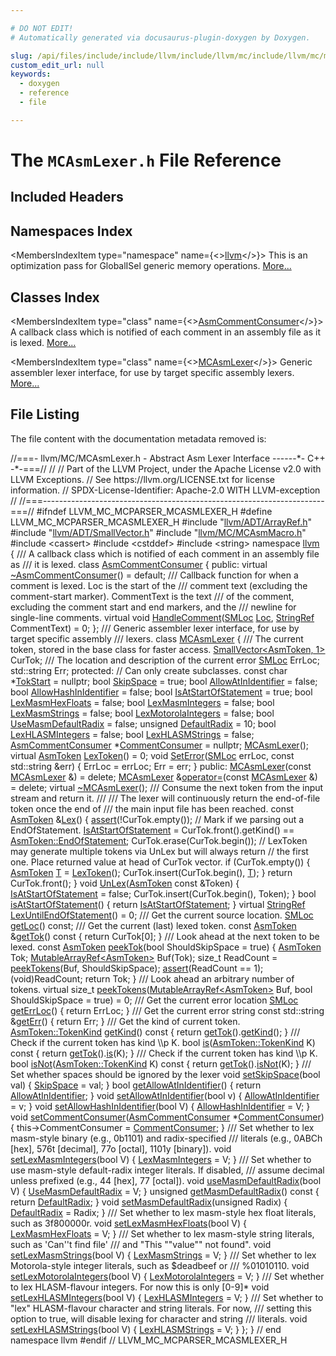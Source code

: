 ```yaml
---

# DO NOT EDIT!
# Automatically generated via docusaurus-plugin-doxygen by Doxygen.

slug: /api/files/include/include/llvm/include/llvm/mc/include/llvm/mc/mcparser/mcasmlexer-h
custom_edit_url: null
keywords:
  - doxygen
  - reference
  - file

---
```





# The `MCAsmLexer.h` File Reference

<DoxygenPage pluginConfig={pluginConfig}>



## Included Headers

<IncludesList>
<IncludesListItem
  filePath="llvm/ADT/ArrayRef.h"
  permalink="/docs/api/files/include/include/llvm/include/llvm/adt/arrayref-h"
  isLocal="true" />
<IncludesListItem
  filePath="llvm/ADT/SmallVector.h"
  permalink="/docs/api/files/include/include/llvm/include/llvm/adt/smallvector-h"
  isLocal="true" />
<IncludesListItem
  filePath="llvm/MC/MCAsmMacro.h"
  permalink="/docs/api/files/include/include/llvm/include/llvm/mc/mcasmmacro-h"
  isLocal="true" />
<IncludesListItem
  filePath="cassert"
  permalink=""
  isLocal="false" />
<IncludesListItem
  filePath="cstddef"
  permalink=""
  isLocal="false" />
<IncludesListItem
  filePath="string"
  permalink=""
  isLocal="false" />
</IncludesList>

## Namespaces Index

<MembersIndex>

<MembersIndexItem
  type="namespace"
  name={<><a href="/docs/api/namespaces/llvm">llvm</a></>}>
This is an optimization pass for GlobalISel generic memory operations. <a href="/docs/api/namespaces/llvm/#details">More...</a>
</MembersIndexItem>

</MembersIndex>

## Classes Index

<MembersIndex>

<MembersIndexItem
  type="class"
  name={<><a href="/docs/api/classes/llvm/asmcommentconsumer">AsmCommentConsumer</a></>}>
A callback class which is notified of each comment in an assembly file as it is lexed. <a href="/docs/api/classes/llvm/asmcommentconsumer/#details">More...</a>
</MembersIndexItem>

<MembersIndexItem
  type="class"
  name={<><a href="/docs/api/classes/llvm/mcasmlexer">MCAsmLexer</a></>}>
Generic assembler lexer interface, for use by target specific assembly lexers. <a href="/docs/api/classes/llvm/mcasmlexer/#details">More...</a>
</MembersIndexItem>

</MembersIndex>


## File Listing

The file content with the documentation metadata removed is:

<ProgramListing>

<Link id="l00001" /><CodeLine lineNumber="1"><span class="doxyHighlightComment">//===- llvm/MC/MCAsmLexer.h - Abstract Asm Lexer Interface ------&#42;- C++ -&#42;-===//</span></CodeLine>
<Link id="l00002" /><CodeLine lineNumber="2"><span class="doxyHighlightComment">//</span></CodeLine>
<Link id="l00003" /><CodeLine lineNumber="3"><span class="doxyHighlightComment">// Part of the LLVM Project, under the Apache License v2.0 with LLVM Exceptions.</span></CodeLine>
<Link id="l00004" /><CodeLine lineNumber="4"><span class="doxyHighlightComment">// See https://llvm.org/LICENSE.txt for license information.</span></CodeLine>
<Link id="l00005" /><CodeLine lineNumber="5"><span class="doxyHighlightComment">// SPDX-License-Identifier: Apache-2.0 WITH LLVM-exception</span></CodeLine>
<Link id="l00006" /><CodeLine lineNumber="6"><span class="doxyHighlightComment">//</span></CodeLine>
<Link id="l00007" /><CodeLine lineNumber="7"><span class="doxyHighlightComment">//===----------------------------------------------------------------------===//</span></CodeLine>
<Link id="l00008" /><CodeLine lineNumber="8"></CodeLine>
<Link id="l00009" /><CodeLine lineNumber="9"><span class="doxyHighlightPreprocessor">#ifndef LLVM&#95;MC&#95;MCPARSER&#95;MCASMLEXER&#95;H</span></CodeLine>
<Link id="l00010" /><CodeLine lineNumber="10"><span class="doxyHighlightPreprocessor">#define LLVM&#95;MC&#95;MCPARSER&#95;MCASMLEXER&#95;H</span></CodeLine>
<Link id="l00011" /><CodeLine lineNumber="11"></CodeLine>
<Link id="l00012" /><CodeLine lineNumber="12"><span class="doxyHighlightPreprocessor">#include &quot;<a href="/docs/api/files/include/include/llvm/include/llvm/adt/arrayref-h">llvm/ADT/ArrayRef.h</a>&quot;</span></CodeLine>
<Link id="l00013" /><CodeLine lineNumber="13"><span class="doxyHighlightPreprocessor">#include &quot;<a href="/docs/api/files/include/include/llvm/include/llvm/adt/smallvector-h">llvm/ADT/SmallVector.h</a>&quot;</span></CodeLine>
<Link id="l00014" /><CodeLine lineNumber="14"><span class="doxyHighlightPreprocessor">#include &quot;<a href="/docs/api/files/include/include/llvm/include/llvm/mc/mcasmmacro-h">llvm/MC/MCAsmMacro.h</a>&quot;</span></CodeLine>
<Link id="l00015" /><CodeLine lineNumber="15"><span class="doxyHighlightPreprocessor">#include &lt;cassert&gt;</span></CodeLine>
<Link id="l00016" /><CodeLine lineNumber="16"><span class="doxyHighlightPreprocessor">#include &lt;cstddef&gt;</span></CodeLine>
<Link id="l00017" /><CodeLine lineNumber="17"><span class="doxyHighlightPreprocessor">#include &lt;string&gt;</span></CodeLine>
<Link id="l00018" /><CodeLine lineNumber="18"></CodeLine>
<Link id="l00019" /><CodeLine lineNumber="19"><span class="doxyHighlightKeyword">namespace </span><span class="doxyHighlight"><a href="/docs/api/namespaces/llvm">llvm</a> &#123;</span></CodeLine>
<Link id="l00020" /><CodeLine lineNumber="20"></CodeLine>
<Link id="l00021" /><CodeLine lineNumber="21"><span class="doxyHighlightComment">/// A callback class which is notified of each comment in an assembly file as</span></CodeLine>
<Link id="l00022" /><CodeLine lineNumber="22"><span class="doxyHighlightComment">/// it is lexed.</span></CodeLine>
<Link id="l00023" /><CodeLine lineNumber="23" lineLink="/docs/api/classes/llvm/asmcommentconsumer"><span class="doxyHighlightKeyword">class </span><span class="doxyHighlight"><a href="/docs/api/classes/llvm/asmcommentconsumer">AsmCommentConsumer</a> &#123;</span></CodeLine>
<Link id="l00024" /><CodeLine lineNumber="24"><span class="doxyHighlightKeyword">public</span><span class="doxyHighlight">:</span></CodeLine>
<Link id="l00025" /><CodeLine lineNumber="25" lineLink="/docs/api/classes/llvm/asmcommentconsumer/#a603689477a477e19a4a8dec4f27fbb50"><span class="doxyHighlight">  </span><span class="doxyHighlightKeyword">virtual</span><span class="doxyHighlight"> <a href="/docs/api/classes/llvm/asmcommentconsumer/#a603689477a477e19a4a8dec4f27fbb50">~AsmCommentConsumer</a>() = </span><span class="doxyHighlightKeywordFlow">default</span><span class="doxyHighlight">;</span></CodeLine>
<Link id="l00026" /><CodeLine lineNumber="26"></CodeLine>
<Link id="l00027" /><CodeLine lineNumber="27"><span class="doxyHighlightComment">  /// Callback function for when a comment is lexed. Loc is the start of the</span></CodeLine>
<Link id="l00028" /><CodeLine lineNumber="28"><span class="doxyHighlightComment">  /// comment text (excluding the comment-start marker). CommentText is the text</span></CodeLine>
<Link id="l00029" /><CodeLine lineNumber="29"><span class="doxyHighlightComment">  /// of the comment, excluding the comment start and end markers, and the</span></CodeLine>
<Link id="l00030" /><CodeLine lineNumber="30"><span class="doxyHighlightComment">  /// newline for single-line comments.</span></CodeLine>
<Link id="l00031" /><CodeLine lineNumber="31" lineLink="/docs/api/classes/llvm/asmcommentconsumer/#a7422bb9eeae015ba941da41c4e190233"><span class="doxyHighlight">  </span><span class="doxyHighlightKeyword">virtual</span><span class="doxyHighlight"> </span><span class="doxyHighlightKeywordType">void</span><span class="doxyHighlight"> <a href="/docs/api/classes/llvm/asmcommentconsumer/#a7422bb9eeae015ba941da41c4e190233">HandleComment</a>(<a href="/docs/api/classes/llvm/smloc">SMLoc</a> <a href="/docs/api/namespaces/llvm/loc">Loc</a>, <a href="/docs/api/classes/llvm/stringref">StringRef</a> CommentText) = 0;</span></CodeLine>
<Link id="l00032" /><CodeLine lineNumber="32"><span class="doxyHighlight">&#125;;</span></CodeLine>
<Link id="l00033" /><CodeLine lineNumber="33"></CodeLine>
<Link id="l00034" /><CodeLine lineNumber="34"></CodeLine>
<Link id="l00035" /><CodeLine lineNumber="35"><span class="doxyHighlightComment">/// Generic assembler lexer interface, for use by target specific assembly</span></CodeLine>
<Link id="l00036" /><CodeLine lineNumber="36"><span class="doxyHighlightComment">/// lexers.</span></CodeLine>
<Link id="l00037" /><CodeLine lineNumber="37" lineLink="/docs/api/classes/llvm/mcasmlexer"><span class="doxyHighlightKeyword">class </span><span class="doxyHighlight"><a href="/docs/api/classes/llvm/mcasmlexer/#a8cc9a9558fc4a9b798c4e4e678a10d83">MCAsmLexer</a> &#123;</span></CodeLine>
<Link id="l00038" /><CodeLine lineNumber="38"><span class="doxyHighlightComment">  /// The current token, stored in the base class for faster access.</span></CodeLine>
<Link id="l00039" /><CodeLine lineNumber="39"><span class="doxyHighlight">  <a href="/docs/api/classes/llvm/smallvector">SmallVector&lt;AsmToken, 1&gt;</a> CurTok;</span></CodeLine>
<Link id="l00040" /><CodeLine lineNumber="40"></CodeLine>
<Link id="l00041" /><CodeLine lineNumber="41"><span class="doxyHighlightComment">  /// The location and description of the current error</span></CodeLine>
<Link id="l00042" /><CodeLine lineNumber="42"><span class="doxyHighlight">  <a href="/docs/api/classes/llvm/smloc">SMLoc</a> ErrLoc;</span></CodeLine>
<Link id="l00043" /><CodeLine lineNumber="43"><span class="doxyHighlight">  std::string Err;</span></CodeLine>
<Link id="l00044" /><CodeLine lineNumber="44"></CodeLine>
<Link id="l00045" /><CodeLine lineNumber="45"><span class="doxyHighlightKeyword">protected</span><span class="doxyHighlight">: </span><span class="doxyHighlightComment">// Can only create subclasses.</span></CodeLine>
<Link id="l00046" /><CodeLine lineNumber="46" lineLink="/docs/api/classes/llvm/mcasmlexer/#aac2076dcf6a840f61d7fe9a8c4700f19"><span class="doxyHighlight">  </span><span class="doxyHighlightKeyword">const</span><span class="doxyHighlight"> </span><span class="doxyHighlightKeywordType">char</span><span class="doxyHighlight"> &#42;<a href="/docs/api/classes/llvm/mcasmlexer/#aac2076dcf6a840f61d7fe9a8c4700f19">TokStart</a> = </span><span class="doxyHighlightKeyword">nullptr</span><span class="doxyHighlight">;</span></CodeLine>
<Link id="l00047" /><CodeLine lineNumber="47" lineLink="/docs/api/classes/llvm/mcasmlexer/#a23b5bae0c60695a979d7864a11661345"><span class="doxyHighlight">  </span><span class="doxyHighlightKeywordType">bool</span><span class="doxyHighlight"> <a href="/docs/api/classes/llvm/mcasmlexer/#a23b5bae0c60695a979d7864a11661345">SkipSpace</a> = </span><span class="doxyHighlightKeyword">true</span><span class="doxyHighlight">;</span></CodeLine>
<Link id="l00048" /><CodeLine lineNumber="48" lineLink="/docs/api/classes/llvm/mcasmlexer/#ab3c87fe4f2d3830147b43040ddc35034"><span class="doxyHighlight">  </span><span class="doxyHighlightKeywordType">bool</span><span class="doxyHighlight"> <a href="/docs/api/classes/llvm/mcasmlexer/#ab3c87fe4f2d3830147b43040ddc35034">AllowAtInIdentifier</a> = </span><span class="doxyHighlightKeyword">false</span><span class="doxyHighlight">;</span></CodeLine>
<Link id="l00049" /><CodeLine lineNumber="49" lineLink="/docs/api/classes/llvm/mcasmlexer/#af8890c39af28ea51e8ba8a72e77b0272"><span class="doxyHighlight">  </span><span class="doxyHighlightKeywordType">bool</span><span class="doxyHighlight"> <a href="/docs/api/classes/llvm/mcasmlexer/#af8890c39af28ea51e8ba8a72e77b0272">AllowHashInIdentifier</a> = </span><span class="doxyHighlightKeyword">false</span><span class="doxyHighlight">;</span></CodeLine>
<Link id="l00050" /><CodeLine lineNumber="50" lineLink="/docs/api/classes/llvm/mcasmlexer/#ab57f4b9df89bb6084d92f7592a528fb8"><span class="doxyHighlight">  </span><span class="doxyHighlightKeywordType">bool</span><span class="doxyHighlight"> <a href="/docs/api/classes/llvm/mcasmlexer/#ab57f4b9df89bb6084d92f7592a528fb8">IsAtStartOfStatement</a> = </span><span class="doxyHighlightKeyword">true</span><span class="doxyHighlight">;</span></CodeLine>
<Link id="l00051" /><CodeLine lineNumber="51" lineLink="/docs/api/classes/llvm/mcasmlexer/#a1339f871fd5bd37a18caa2d991634a96"><span class="doxyHighlight">  </span><span class="doxyHighlightKeywordType">bool</span><span class="doxyHighlight"> <a href="/docs/api/classes/llvm/mcasmlexer/#a1339f871fd5bd37a18caa2d991634a96">LexMasmHexFloats</a> = </span><span class="doxyHighlightKeyword">false</span><span class="doxyHighlight">;</span></CodeLine>
<Link id="l00052" /><CodeLine lineNumber="52" lineLink="/docs/api/classes/llvm/mcasmlexer/#a908f62ddd808a995251e8546c5191138"><span class="doxyHighlight">  </span><span class="doxyHighlightKeywordType">bool</span><span class="doxyHighlight"> <a href="/docs/api/classes/llvm/mcasmlexer/#a908f62ddd808a995251e8546c5191138">LexMasmIntegers</a> = </span><span class="doxyHighlightKeyword">false</span><span class="doxyHighlight">;</span></CodeLine>
<Link id="l00053" /><CodeLine lineNumber="53" lineLink="/docs/api/classes/llvm/mcasmlexer/#a268865558b1d5ef30e4dfc81c0422591"><span class="doxyHighlight">  </span><span class="doxyHighlightKeywordType">bool</span><span class="doxyHighlight"> <a href="/docs/api/classes/llvm/mcasmlexer/#a268865558b1d5ef30e4dfc81c0422591">LexMasmStrings</a> = </span><span class="doxyHighlightKeyword">false</span><span class="doxyHighlight">;</span></CodeLine>
<Link id="l00054" /><CodeLine lineNumber="54" lineLink="/docs/api/classes/llvm/mcasmlexer/#a95131b9168fb87f1b59758f10e6b0fa9"><span class="doxyHighlight">  </span><span class="doxyHighlightKeywordType">bool</span><span class="doxyHighlight"> <a href="/docs/api/classes/llvm/mcasmlexer/#a95131b9168fb87f1b59758f10e6b0fa9">LexMotorolaIntegers</a> = </span><span class="doxyHighlightKeyword">false</span><span class="doxyHighlight">;</span></CodeLine>
<Link id="l00055" /><CodeLine lineNumber="55" lineLink="/docs/api/classes/llvm/mcasmlexer/#a46a51d75962ede3cb04224d5311e1121"><span class="doxyHighlight">  </span><span class="doxyHighlightKeywordType">bool</span><span class="doxyHighlight"> <a href="/docs/api/classes/llvm/mcasmlexer/#a46a51d75962ede3cb04224d5311e1121">UseMasmDefaultRadix</a> = </span><span class="doxyHighlightKeyword">false</span><span class="doxyHighlight">;</span></CodeLine>
<Link id="l00056" /><CodeLine lineNumber="56" lineLink="/docs/api/classes/llvm/mcasmlexer/#aadebf978610820fe61fa522a89a97f94"><span class="doxyHighlight">  </span><span class="doxyHighlightKeywordType">unsigned</span><span class="doxyHighlight"> <a href="/docs/api/classes/llvm/mcasmlexer/#aadebf978610820fe61fa522a89a97f94">DefaultRadix</a> = 10;</span></CodeLine>
<Link id="l00057" /><CodeLine lineNumber="57" lineLink="/docs/api/classes/llvm/mcasmlexer/#a5446c8f5dd4711f40a348db7d6ecf45b"><span class="doxyHighlight">  </span><span class="doxyHighlightKeywordType">bool</span><span class="doxyHighlight"> <a href="/docs/api/classes/llvm/mcasmlexer/#a5446c8f5dd4711f40a348db7d6ecf45b">LexHLASMIntegers</a> = </span><span class="doxyHighlightKeyword">false</span><span class="doxyHighlight">;</span></CodeLine>
<Link id="l00058" /><CodeLine lineNumber="58" lineLink="/docs/api/classes/llvm/mcasmlexer/#a3d9d6c13036cf05809fe08882c83237b"><span class="doxyHighlight">  </span><span class="doxyHighlightKeywordType">bool</span><span class="doxyHighlight"> <a href="/docs/api/classes/llvm/mcasmlexer/#a3d9d6c13036cf05809fe08882c83237b">LexHLASMStrings</a> = </span><span class="doxyHighlightKeyword">false</span><span class="doxyHighlight">;</span></CodeLine>
<Link id="l00059" /><CodeLine lineNumber="59" lineLink="/docs/api/classes/llvm/mcasmlexer/#a5da98be5bea9b2adad63cddee19f18e5"><span class="doxyHighlight">  <a href="/docs/api/classes/llvm/asmcommentconsumer">AsmCommentConsumer</a> &#42;<a href="/docs/api/classes/llvm/mcasmlexer/#a5da98be5bea9b2adad63cddee19f18e5">CommentConsumer</a> = </span><span class="doxyHighlightKeyword">nullptr</span><span class="doxyHighlight">;</span></CodeLine>
<Link id="l00060" /><CodeLine lineNumber="60"></CodeLine>
<Link id="l00061" /><CodeLine lineNumber="61"><span class="doxyHighlight">  <a href="/docs/api/classes/llvm/mcasmlexer/#a8cc9a9558fc4a9b798c4e4e678a10d83">MCAsmLexer</a>();</span></CodeLine>
<Link id="l00062" /><CodeLine lineNumber="62"></CodeLine>
<Link id="l00063" /><CodeLine lineNumber="63" lineLink="/docs/api/classes/llvm/mcasmlexer/#afef88e4d1bfe7da9440f0f77f63e72d1"><span class="doxyHighlight">  </span><span class="doxyHighlightKeyword">virtual</span><span class="doxyHighlight"> <a href="/docs/api/classes/llvm/asmtoken">AsmToken</a> <a href="/docs/api/classes/llvm/mcasmlexer/#afef88e4d1bfe7da9440f0f77f63e72d1">LexToken</a>() = 0;</span></CodeLine>
<Link id="l00064" /><CodeLine lineNumber="64"></CodeLine>
<Link id="l00065" /><CodeLine lineNumber="65" lineLink="/docs/api/classes/llvm/mcasmlexer/#af190e00774c0c3297efbc82fb505e30a"><span class="doxyHighlight">  </span><span class="doxyHighlightKeywordType">void</span><span class="doxyHighlight"> <a href="/docs/api/classes/llvm/mcasmlexer/#af190e00774c0c3297efbc82fb505e30a">SetError</a>(<a href="/docs/api/classes/llvm/smloc">SMLoc</a> errLoc, </span><span class="doxyHighlightKeyword">const</span><span class="doxyHighlight"> std::string &amp;err) &#123;</span></CodeLine>
<Link id="l00066" /><CodeLine lineNumber="66"><span class="doxyHighlight">    ErrLoc = errLoc;</span></CodeLine>
<Link id="l00067" /><CodeLine lineNumber="67"><span class="doxyHighlight">    Err = err;</span></CodeLine>
<Link id="l00068" /><CodeLine lineNumber="68"><span class="doxyHighlight">  &#125;</span></CodeLine>
<Link id="l00069" /><CodeLine lineNumber="69"></CodeLine>
<Link id="l00070" /><CodeLine lineNumber="70"><span class="doxyHighlightKeyword">public</span><span class="doxyHighlight">:</span></CodeLine>
<Link id="l00071" /><CodeLine lineNumber="71" lineLink="/docs/api/classes/llvm/mcasmlexer/#a542dece65344b7d013c729b27659d1bd"><span class="doxyHighlight">  <a href="/docs/api/classes/llvm/mcasmlexer/#a542dece65344b7d013c729b27659d1bd">MCAsmLexer</a>(</span><span class="doxyHighlightKeyword">const</span><span class="doxyHighlight"> <a href="/docs/api/classes/llvm/mcasmlexer/#a8cc9a9558fc4a9b798c4e4e678a10d83">MCAsmLexer</a> &amp;) = </span><span class="doxyHighlightKeyword">delete</span><span class="doxyHighlight">;</span></CodeLine>
<Link id="l00072" /><CodeLine lineNumber="72" lineLink="/docs/api/classes/llvm/mcasmlexer/#a0712fe2c5dd593e5144adb71d9a590ce"><span class="doxyHighlight">  <a href="/docs/api/classes/llvm/mcasmlexer/#a8cc9a9558fc4a9b798c4e4e678a10d83">MCAsmLexer</a> &amp;<a href="/docs/api/classes/llvm/mcasmlexer/#a0712fe2c5dd593e5144adb71d9a590ce">operator=</a>(</span><span class="doxyHighlightKeyword">const</span><span class="doxyHighlight"> <a href="/docs/api/classes/llvm/mcasmlexer/#a8cc9a9558fc4a9b798c4e4e678a10d83">MCAsmLexer</a> &amp;) = </span><span class="doxyHighlightKeyword">delete</span><span class="doxyHighlight">;</span></CodeLine>
<Link id="l00073" /><CodeLine lineNumber="73" lineLink="/docs/api/classes/llvm/mcasmlexer/#abbdbaf82bb70736c2652c0e2d12e463c"><span class="doxyHighlight">  </span><span class="doxyHighlightKeyword">virtual</span><span class="doxyHighlight"> <a href="/docs/api/classes/llvm/mcasmlexer/#abbdbaf82bb70736c2652c0e2d12e463c">~MCAsmLexer</a>();</span></CodeLine>
<Link id="l00074" /><CodeLine lineNumber="74"></CodeLine>
<Link id="l00075" /><CodeLine lineNumber="75"><span class="doxyHighlightComment">  /// Consume the next token from the input stream and return it.</span></CodeLine>
<Link id="l00076" /><CodeLine lineNumber="76"><span class="doxyHighlightComment">  ///</span></CodeLine>
<Link id="l00077" /><CodeLine lineNumber="77"><span class="doxyHighlightComment">  /// The lexer will continuously return the end-of-file token once the end of</span></CodeLine>
<Link id="l00078" /><CodeLine lineNumber="78"><span class="doxyHighlightComment">  /// the main input file has been reached.</span></CodeLine>
<Link id="l00079" /><CodeLine lineNumber="79" lineLink="/docs/api/classes/llvm/mcasmlexer/#ac53eb41641168379037fde8952d5f01e"><span class="doxyHighlight">  </span><span class="doxyHighlightKeyword">const</span><span class="doxyHighlight"> <a href="/docs/api/classes/llvm/asmtoken">AsmToken</a> &amp;<a href="/docs/api/classes/llvm/mcasmlexer/#ac53eb41641168379037fde8952d5f01e">Lex</a>() &#123;</span></CodeLine>
<Link id="l00080" /><CodeLine lineNumber="80"><span class="doxyHighlight">    <a href="/docs/api/files/lib/lib/target/lib/target/amdgpu/silowercontrolflow-cpp/#a4868c5d81c5ccc98c47aeab6244346a0">assert</a>(!CurTok.empty());</span></CodeLine>
<Link id="l00081" /><CodeLine lineNumber="81"><span class="doxyHighlight">    </span><span class="doxyHighlightComment">// Mark if we parsing out a EndOfStatement.</span></CodeLine>
<Link id="l00082" /><CodeLine lineNumber="82"><span class="doxyHighlight">    <a href="/docs/api/classes/llvm/mcasmlexer/#ab57f4b9df89bb6084d92f7592a528fb8">IsAtStartOfStatement</a> = CurTok.front().getKind() == <a href="/docs/api/classes/llvm/asmtoken/#ab4316e41520ea53f789582c25bbec039ae10c5f59f330bfd15608e1dda213a98f">AsmToken::EndOfStatement</a>;</span></CodeLine>
<Link id="l00083" /><CodeLine lineNumber="83"><span class="doxyHighlight">    CurTok.erase(CurTok.begin());</span></CodeLine>
<Link id="l00084" /><CodeLine lineNumber="84"><span class="doxyHighlight">    </span><span class="doxyHighlightComment">// LexToken may generate multiple tokens via UnLex but will always return</span></CodeLine>
<Link id="l00085" /><CodeLine lineNumber="85"><span class="doxyHighlight">    </span><span class="doxyHighlightComment">// the first one. Place returned value at head of CurTok vector.</span></CodeLine>
<Link id="l00086" /><CodeLine lineNumber="86"><span class="doxyHighlight">    </span><span class="doxyHighlightKeywordFlow">if</span><span class="doxyHighlight"> (CurTok.empty()) &#123;</span></CodeLine>
<Link id="l00087" /><CodeLine lineNumber="87"><span class="doxyHighlight">      <a href="/docs/api/classes/llvm/asmtoken">AsmToken</a> <a href="/docs/api/files/lib/lib/target/lib/target/mips/mips16isellowering-cpp/#a0acb682b8260ab1c60b918599864e2e5">T</a> = <a href="/docs/api/classes/llvm/mcasmlexer/#afef88e4d1bfe7da9440f0f77f63e72d1">LexToken</a>();</span></CodeLine>
<Link id="l00088" /><CodeLine lineNumber="88"><span class="doxyHighlight">      CurTok.insert(CurTok.begin(), <a href="/docs/api/files/lib/lib/target/lib/target/mips/mips16isellowering-cpp/#a0acb682b8260ab1c60b918599864e2e5">T</a>);</span></CodeLine>
<Link id="l00089" /><CodeLine lineNumber="89"><span class="doxyHighlight">    &#125;</span></CodeLine>
<Link id="l00090" /><CodeLine lineNumber="90"><span class="doxyHighlight">    </span><span class="doxyHighlightKeywordFlow">return</span><span class="doxyHighlight"> CurTok.front();</span></CodeLine>
<Link id="l00091" /><CodeLine lineNumber="91"><span class="doxyHighlight">  &#125;</span></CodeLine>
<Link id="l00092" /><CodeLine lineNumber="92"></CodeLine>
<Link id="l00093" /><CodeLine lineNumber="93" lineLink="/docs/api/classes/llvm/mcasmlexer/#a034a2fd8181cc28944d0a36f2ddbf6a3"><span class="doxyHighlight">  </span><span class="doxyHighlightKeywordType">void</span><span class="doxyHighlight"> <a href="/docs/api/classes/llvm/mcasmlexer/#a034a2fd8181cc28944d0a36f2ddbf6a3">UnLex</a>(<a href="/docs/api/classes/llvm/asmtoken">AsmToken</a> </span><span class="doxyHighlightKeyword">const</span><span class="doxyHighlight"> &amp;Token) &#123;</span></CodeLine>
<Link id="l00094" /><CodeLine lineNumber="94"><span class="doxyHighlight">    <a href="/docs/api/classes/llvm/mcasmlexer/#ab57f4b9df89bb6084d92f7592a528fb8">IsAtStartOfStatement</a> = </span><span class="doxyHighlightKeyword">false</span><span class="doxyHighlight">;</span></CodeLine>
<Link id="l00095" /><CodeLine lineNumber="95"><span class="doxyHighlight">    CurTok.insert(CurTok.begin(), Token);</span></CodeLine>
<Link id="l00096" /><CodeLine lineNumber="96"><span class="doxyHighlight">  &#125;</span></CodeLine>
<Link id="l00097" /><CodeLine lineNumber="97"></CodeLine>
<Link id="l00098" /><CodeLine lineNumber="98" lineLink="/docs/api/classes/llvm/mcasmlexer/#a471848eeb7b4f3a0facc3e84528159d0"><span class="doxyHighlight">  </span><span class="doxyHighlightKeywordType">bool</span><span class="doxyHighlight"> <a href="/docs/api/classes/llvm/mcasmlexer/#a471848eeb7b4f3a0facc3e84528159d0">isAtStartOfStatement</a>() &#123; </span><span class="doxyHighlightKeywordFlow">return</span><span class="doxyHighlight"> <a href="/docs/api/classes/llvm/mcasmlexer/#ab57f4b9df89bb6084d92f7592a528fb8">IsAtStartOfStatement</a>; &#125;</span></CodeLine>
<Link id="l00099" /><CodeLine lineNumber="99"></CodeLine>
<Link id="l00100" /><CodeLine lineNumber="100" lineLink="/docs/api/classes/llvm/mcasmlexer/#a964fb4d0bf3e6dcdc3c9f323ef744d6b"><span class="doxyHighlight">  </span><span class="doxyHighlightKeyword">virtual</span><span class="doxyHighlight"> <a href="/docs/api/classes/llvm/stringref">StringRef</a> <a href="/docs/api/classes/llvm/mcasmlexer/#a964fb4d0bf3e6dcdc3c9f323ef744d6b">LexUntilEndOfStatement</a>() = 0;</span></CodeLine>
<Link id="l00101" /><CodeLine lineNumber="101"></CodeLine>
<Link id="l00102" /><CodeLine lineNumber="102"><span class="doxyHighlightComment">  /// Get the current source location.</span></CodeLine>
<Link id="l00103" /><CodeLine lineNumber="103"><span class="doxyHighlight">  <a href="/docs/api/classes/llvm/smloc">SMLoc</a> <a href="/docs/api/classes/llvm/mcasmlexer/#a54bfbf3752a7a79c026b8ffe73308cb6">getLoc</a>() </span><span class="doxyHighlightKeyword">const</span><span class="doxyHighlight">;</span></CodeLine>
<Link id="l00104" /><CodeLine lineNumber="104"></CodeLine>
<Link id="l00105" /><CodeLine lineNumber="105"><span class="doxyHighlightComment">  /// Get the current (last) lexed token.</span></CodeLine>
<Link id="l00106" /><CodeLine lineNumber="106" lineLink="/docs/api/classes/llvm/mcasmlexer/#aacd3bad41979d112344478f44007a551"><span class="doxyHighlight">  </span><span class="doxyHighlightKeyword">const</span><span class="doxyHighlight"> <a href="/docs/api/classes/llvm/asmtoken">AsmToken</a> &amp;<a href="/docs/api/classes/llvm/mcasmlexer/#aacd3bad41979d112344478f44007a551">getTok</a>()</span><span class="doxyHighlightKeyword"> const </span><span class="doxyHighlight">&#123;</span></CodeLine>
<Link id="l00107" /><CodeLine lineNumber="107"><span class="doxyHighlight">    </span><span class="doxyHighlightKeywordFlow">return</span><span class="doxyHighlight"> CurTok&#91;0&#93;;</span></CodeLine>
<Link id="l00108" /><CodeLine lineNumber="108"><span class="doxyHighlight">  &#125;</span></CodeLine>
<Link id="l00109" /><CodeLine lineNumber="109"></CodeLine>
<Link id="l00110" /><CodeLine lineNumber="110"><span class="doxyHighlightComment">  /// Look ahead at the next token to be lexed.</span></CodeLine>
<Link id="l00111" /><CodeLine lineNumber="111" lineLink="/docs/api/classes/llvm/mcasmlexer/#a15c6963070232572295ec73454d1ad84"><span class="doxyHighlight">  </span><span class="doxyHighlightKeyword">const</span><span class="doxyHighlight"> <a href="/docs/api/classes/llvm/asmtoken">AsmToken</a> <a href="/docs/api/classes/llvm/mcasmlexer/#a15c6963070232572295ec73454d1ad84">peekTok</a>(</span><span class="doxyHighlightKeywordType">bool</span><span class="doxyHighlight"> ShouldSkipSpace = </span><span class="doxyHighlightKeyword">true</span><span class="doxyHighlight">) &#123;</span></CodeLine>
<Link id="l00112" /><CodeLine lineNumber="112"><span class="doxyHighlight">    <a href="/docs/api/classes/llvm/asmtoken">AsmToken</a> Tok;</span></CodeLine>
<Link id="l00113" /><CodeLine lineNumber="113"></CodeLine>
<Link id="l00114" /><CodeLine lineNumber="114"><span class="doxyHighlight">    <a href="/docs/api/classes/llvm/mutablearrayref">MutableArrayRef&lt;AsmToken&gt;</a> Buf(Tok);</span></CodeLine>
<Link id="l00115" /><CodeLine lineNumber="115"><span class="doxyHighlight">    </span><span class="doxyHighlightKeywordType">size&#95;t</span><span class="doxyHighlight"> ReadCount = <a href="/docs/api/classes/llvm/mcasmlexer/#af0abcd1868c28ebd840f3afcc89d4284">peekTokens</a>(Buf, ShouldSkipSpace);</span></CodeLine>
<Link id="l00116" /><CodeLine lineNumber="116"></CodeLine>
<Link id="l00117" /><CodeLine lineNumber="117"><span class="doxyHighlight">    <a href="/docs/api/files/lib/lib/target/lib/target/amdgpu/silowercontrolflow-cpp/#a4868c5d81c5ccc98c47aeab6244346a0">assert</a>(ReadCount == 1);</span></CodeLine>
<Link id="l00118" /><CodeLine lineNumber="118"><span class="doxyHighlight">    (void)ReadCount;</span></CodeLine>
<Link id="l00119" /><CodeLine lineNumber="119"></CodeLine>
<Link id="l00120" /><CodeLine lineNumber="120"><span class="doxyHighlight">    </span><span class="doxyHighlightKeywordFlow">return</span><span class="doxyHighlight"> Tok;</span></CodeLine>
<Link id="l00121" /><CodeLine lineNumber="121"><span class="doxyHighlight">  &#125;</span></CodeLine>
<Link id="l00122" /><CodeLine lineNumber="122"></CodeLine>
<Link id="l00123" /><CodeLine lineNumber="123"><span class="doxyHighlightComment">  /// Look ahead an arbitrary number of tokens.</span></CodeLine>
<Link id="l00124" /><CodeLine lineNumber="124" lineLink="/docs/api/classes/llvm/mcasmlexer/#af0abcd1868c28ebd840f3afcc89d4284"><span class="doxyHighlight">  </span><span class="doxyHighlightKeyword">virtual</span><span class="doxyHighlight"> </span><span class="doxyHighlightKeywordType">size&#95;t</span><span class="doxyHighlight"> <a href="/docs/api/classes/llvm/mcasmlexer/#af0abcd1868c28ebd840f3afcc89d4284">peekTokens</a>(<a href="/docs/api/classes/llvm/mutablearrayref">MutableArrayRef&lt;AsmToken&gt;</a> Buf,</span></CodeLine>
<Link id="l00125" /><CodeLine lineNumber="125"><span class="doxyHighlight">                            </span><span class="doxyHighlightKeywordType">bool</span><span class="doxyHighlight"> ShouldSkipSpace = </span><span class="doxyHighlightKeyword">true</span><span class="doxyHighlight">) = 0;</span></CodeLine>
<Link id="l00126" /><CodeLine lineNumber="126"></CodeLine>
<Link id="l00127" /><CodeLine lineNumber="127"><span class="doxyHighlightComment">  /// Get the current error location</span></CodeLine>
<Link id="l00128" /><CodeLine lineNumber="128" lineLink="/docs/api/classes/llvm/mcasmlexer/#aa59a6bb403f7b5d494829196e988c848"><span class="doxyHighlight">  <a href="/docs/api/classes/llvm/smloc">SMLoc</a> <a href="/docs/api/classes/llvm/mcasmlexer/#aa59a6bb403f7b5d494829196e988c848">getErrLoc</a>() &#123;</span></CodeLine>
<Link id="l00129" /><CodeLine lineNumber="129"><span class="doxyHighlight">    </span><span class="doxyHighlightKeywordFlow">return</span><span class="doxyHighlight"> ErrLoc;</span></CodeLine>
<Link id="l00130" /><CodeLine lineNumber="130"><span class="doxyHighlight">  &#125;</span></CodeLine>
<Link id="l00131" /><CodeLine lineNumber="131"></CodeLine>
<Link id="l00132" /><CodeLine lineNumber="132"><span class="doxyHighlightComment">  /// Get the current error string</span></CodeLine>
<Link id="l00133" /><CodeLine lineNumber="133" lineLink="/docs/api/classes/llvm/mcasmlexer/#af9ab8c42fdd5aace6049066a5c3478ac"><span class="doxyHighlight">  </span><span class="doxyHighlightKeyword">const</span><span class="doxyHighlight"> std::string &amp;<a href="/docs/api/classes/llvm/mcasmlexer/#af9ab8c42fdd5aace6049066a5c3478ac">getErr</a>() &#123;</span></CodeLine>
<Link id="l00134" /><CodeLine lineNumber="134"><span class="doxyHighlight">    </span><span class="doxyHighlightKeywordFlow">return</span><span class="doxyHighlight"> Err;</span></CodeLine>
<Link id="l00135" /><CodeLine lineNumber="135"><span class="doxyHighlight">  &#125;</span></CodeLine>
<Link id="l00136" /><CodeLine lineNumber="136"></CodeLine>
<Link id="l00137" /><CodeLine lineNumber="137"><span class="doxyHighlightComment">  /// Get the kind of current token.</span></CodeLine>
<Link id="l00138" /><CodeLine lineNumber="138" lineLink="/docs/api/classes/llvm/mcasmlexer/#aada8db353e1a724d98d761da7e2cb94a"><span class="doxyHighlight">  <a href="/docs/api/classes/llvm/asmtoken/#ab4316e41520ea53f789582c25bbec039">AsmToken::TokenKind</a> <a href="/docs/api/classes/llvm/mcasmlexer/#aada8db353e1a724d98d761da7e2cb94a">getKind</a>()</span><span class="doxyHighlightKeyword"> const </span><span class="doxyHighlight">&#123; </span><span class="doxyHighlightKeywordFlow">return</span><span class="doxyHighlight"> <a href="/docs/api/classes/llvm/mcasmlexer/#aacd3bad41979d112344478f44007a551">getTok</a>().<a href="/docs/api/classes/llvm/asmtoken/#a792392c4dfe6e57615554204b0c51a2e">getKind</a>(); &#125;</span></CodeLine>
<Link id="l00139" /><CodeLine lineNumber="139"></CodeLine>
<Link id="l00140" /><CodeLine lineNumber="140"><span class="doxyHighlightComment">  /// Check if the current token has kind \\p K.</span></CodeLine>
<Link id="l00141" /><CodeLine lineNumber="141" lineLink="/docs/api/classes/llvm/mcasmlexer/#ad9a2ad2c78d9254fe58140aef128b6ab"><span class="doxyHighlight">  </span><span class="doxyHighlightKeywordType">bool</span><span class="doxyHighlight"> <a href="/docs/api/classes/llvm/mcasmlexer/#ad9a2ad2c78d9254fe58140aef128b6ab">is</a>(<a href="/docs/api/classes/llvm/asmtoken/#ab4316e41520ea53f789582c25bbec039">AsmToken::TokenKind</a> K)</span><span class="doxyHighlightKeyword"> const </span><span class="doxyHighlight">&#123; </span><span class="doxyHighlightKeywordFlow">return</span><span class="doxyHighlight"> <a href="/docs/api/classes/llvm/mcasmlexer/#aacd3bad41979d112344478f44007a551">getTok</a>().<a href="/docs/api/classes/llvm/asmtoken/#a710e72de4b87af42e7605679d1fb2c24">is</a>(K); &#125;</span></CodeLine>
<Link id="l00142" /><CodeLine lineNumber="142"></CodeLine>
<Link id="l00143" /><CodeLine lineNumber="143"><span class="doxyHighlightComment">  /// Check if the current token has kind \\p K.</span></CodeLine>
<Link id="l00144" /><CodeLine lineNumber="144" lineLink="/docs/api/classes/llvm/mcasmlexer/#a274996965acf3447ca933ddeba9145ce"><span class="doxyHighlight">  </span><span class="doxyHighlightKeywordType">bool</span><span class="doxyHighlight"> <a href="/docs/api/classes/llvm/mcasmlexer/#a274996965acf3447ca933ddeba9145ce">isNot</a>(<a href="/docs/api/classes/llvm/asmtoken/#ab4316e41520ea53f789582c25bbec039">AsmToken::TokenKind</a> K)</span><span class="doxyHighlightKeyword"> const </span><span class="doxyHighlight">&#123; </span><span class="doxyHighlightKeywordFlow">return</span><span class="doxyHighlight"> <a href="/docs/api/classes/llvm/mcasmlexer/#aacd3bad41979d112344478f44007a551">getTok</a>().<a href="/docs/api/classes/llvm/asmtoken/#a2f492d3c8c226803c571528284a95d36">isNot</a>(K); &#125;</span></CodeLine>
<Link id="l00145" /><CodeLine lineNumber="145"></CodeLine>
<Link id="l00146" /><CodeLine lineNumber="146"><span class="doxyHighlightComment">  /// Set whether spaces should be ignored by the lexer</span></CodeLine>
<Link id="l00147" /><CodeLine lineNumber="147" lineLink="/docs/api/classes/llvm/mcasmlexer/#ab16ae12503b4bf57e5d891fa3eec9f19"><span class="doxyHighlight">  </span><span class="doxyHighlightKeywordType">void</span><span class="doxyHighlight"> <a href="/docs/api/classes/llvm/mcasmlexer/#ab16ae12503b4bf57e5d891fa3eec9f19">setSkipSpace</a>(</span><span class="doxyHighlightKeywordType">bool</span><span class="doxyHighlight"> val) &#123; <a href="/docs/api/classes/llvm/mcasmlexer/#a23b5bae0c60695a979d7864a11661345">SkipSpace</a> = val; &#125;</span></CodeLine>
<Link id="l00148" /><CodeLine lineNumber="148"></CodeLine>
<Link id="l00149" /><CodeLine lineNumber="149" lineLink="/docs/api/classes/llvm/mcasmlexer/#a446d5927b92bd51164eb591aafd76536"><span class="doxyHighlight">  </span><span class="doxyHighlightKeywordType">bool</span><span class="doxyHighlight"> <a href="/docs/api/classes/llvm/mcasmlexer/#a446d5927b92bd51164eb591aafd76536">getAllowAtInIdentifier</a>() &#123; </span><span class="doxyHighlightKeywordFlow">return</span><span class="doxyHighlight"> <a href="/docs/api/classes/llvm/mcasmlexer/#ab3c87fe4f2d3830147b43040ddc35034">AllowAtInIdentifier</a>; &#125;</span></CodeLine>
<Link id="l00150" /><CodeLine lineNumber="150" lineLink="/docs/api/classes/llvm/mcasmlexer/#aab0aa2c8c8e4b819307e9babb78cfba1"><span class="doxyHighlight">  </span><span class="doxyHighlightKeywordType">void</span><span class="doxyHighlight"> <a href="/docs/api/classes/llvm/mcasmlexer/#aab0aa2c8c8e4b819307e9babb78cfba1">setAllowAtInIdentifier</a>(</span><span class="doxyHighlightKeywordType">bool</span><span class="doxyHighlight"> v) &#123; <a href="/docs/api/classes/llvm/mcasmlexer/#ab3c87fe4f2d3830147b43040ddc35034">AllowAtInIdentifier</a> = v; &#125;</span></CodeLine>
<Link id="l00151" /><CodeLine lineNumber="151"></CodeLine>
<Link id="l00152" /><CodeLine lineNumber="152" lineLink="/docs/api/classes/llvm/mcasmlexer/#a0bb79a93881c745bc31a798b4f5b8928"><span class="doxyHighlight">  </span><span class="doxyHighlightKeywordType">void</span><span class="doxyHighlight"> <a href="/docs/api/classes/llvm/mcasmlexer/#a0bb79a93881c745bc31a798b4f5b8928">setAllowHashInIdentifier</a>(</span><span class="doxyHighlightKeywordType">bool</span><span class="doxyHighlight"> V) &#123; <a href="/docs/api/classes/llvm/mcasmlexer/#af8890c39af28ea51e8ba8a72e77b0272">AllowHashInIdentifier</a> = V; &#125;</span></CodeLine>
<Link id="l00153" /><CodeLine lineNumber="153"></CodeLine>
<Link id="l00154" /><CodeLine lineNumber="154" lineLink="/docs/api/classes/llvm/mcasmlexer/#a27b54a645ed6af37f5520203174808d4"><span class="doxyHighlight">  </span><span class="doxyHighlightKeywordType">void</span><span class="doxyHighlight"> <a href="/docs/api/classes/llvm/mcasmlexer/#a27b54a645ed6af37f5520203174808d4">setCommentConsumer</a>(<a href="/docs/api/classes/llvm/asmcommentconsumer">AsmCommentConsumer</a> &#42;<a href="/docs/api/classes/llvm/mcasmlexer/#a5da98be5bea9b2adad63cddee19f18e5">CommentConsumer</a>) &#123;</span></CodeLine>
<Link id="l00155" /><CodeLine lineNumber="155"><span class="doxyHighlight">    this-&gt;CommentConsumer = <a href="/docs/api/classes/llvm/mcasmlexer/#a5da98be5bea9b2adad63cddee19f18e5">CommentConsumer</a>;</span></CodeLine>
<Link id="l00156" /><CodeLine lineNumber="156"><span class="doxyHighlight">  &#125;</span></CodeLine>
<Link id="l00157" /><CodeLine lineNumber="157"></CodeLine>
<Link id="l00158" /><CodeLine lineNumber="158"><span class="doxyHighlightComment">  /// Set whether to lex masm-style binary (e.g., 0b1101) and radix-specified</span></CodeLine>
<Link id="l00159" /><CodeLine lineNumber="159"><span class="doxyHighlightComment">  /// literals (e.g., 0ABCh &#91;hex&#93;, 576t &#91;decimal&#93;, 77o &#91;octal&#93;, 1101y &#91;binary&#93;).</span></CodeLine>
<Link id="l00160" /><CodeLine lineNumber="160" lineLink="/docs/api/classes/llvm/mcasmlexer/#aa7f74f90078678fa895f595aee2a02ac"><span class="doxyHighlight">  </span><span class="doxyHighlightKeywordType">void</span><span class="doxyHighlight"> <a href="/docs/api/classes/llvm/mcasmlexer/#aa7f74f90078678fa895f595aee2a02ac">setLexMasmIntegers</a>(</span><span class="doxyHighlightKeywordType">bool</span><span class="doxyHighlight"> V) &#123; <a href="/docs/api/classes/llvm/mcasmlexer/#a908f62ddd808a995251e8546c5191138">LexMasmIntegers</a> = V; &#125;</span></CodeLine>
<Link id="l00161" /><CodeLine lineNumber="161"></CodeLine>
<Link id="l00162" /><CodeLine lineNumber="162"><span class="doxyHighlightComment">  /// Set whether to use masm-style default-radix integer literals. If disabled,</span></CodeLine>
<Link id="l00163" /><CodeLine lineNumber="163"><span class="doxyHighlightComment">  /// assume decimal unless prefixed (e.g., 44 &#91;hex&#93;, 77 &#91;octal&#93;).</span></CodeLine>
<Link id="l00164" /><CodeLine lineNumber="164" lineLink="/docs/api/classes/llvm/mcasmlexer/#aa102e898c09bbe0901b329189c22e800"><span class="doxyHighlight">  </span><span class="doxyHighlightKeywordType">void</span><span class="doxyHighlight"> <a href="/docs/api/classes/llvm/mcasmlexer/#aa102e898c09bbe0901b329189c22e800">useMasmDefaultRadix</a>(</span><span class="doxyHighlightKeywordType">bool</span><span class="doxyHighlight"> V) &#123; <a href="/docs/api/classes/llvm/mcasmlexer/#a46a51d75962ede3cb04224d5311e1121">UseMasmDefaultRadix</a> = V; &#125;</span></CodeLine>
<Link id="l00165" /><CodeLine lineNumber="165"></CodeLine>
<Link id="l00166" /><CodeLine lineNumber="166" lineLink="/docs/api/classes/llvm/mcasmlexer/#a9ff022c060a8498ee5574125200aad8e"><span class="doxyHighlight">  </span><span class="doxyHighlightKeywordType">unsigned</span><span class="doxyHighlight"> <a href="/docs/api/classes/llvm/mcasmlexer/#a9ff022c060a8498ee5574125200aad8e">getMasmDefaultRadix</a>()</span><span class="doxyHighlightKeyword"> const </span><span class="doxyHighlight">&#123; </span><span class="doxyHighlightKeywordFlow">return</span><span class="doxyHighlight"> <a href="/docs/api/classes/llvm/mcasmlexer/#aadebf978610820fe61fa522a89a97f94">DefaultRadix</a>; &#125;</span></CodeLine>
<Link id="l00167" /><CodeLine lineNumber="167" lineLink="/docs/api/classes/llvm/mcasmlexer/#a9026e075a93ea7cf8eea8bed557835d5"><span class="doxyHighlight">  </span><span class="doxyHighlightKeywordType">void</span><span class="doxyHighlight"> <a href="/docs/api/classes/llvm/mcasmlexer/#a9026e075a93ea7cf8eea8bed557835d5">setMasmDefaultRadix</a>(</span><span class="doxyHighlightKeywordType">unsigned</span><span class="doxyHighlight"> Radix) &#123; <a href="/docs/api/classes/llvm/mcasmlexer/#aadebf978610820fe61fa522a89a97f94">DefaultRadix</a> = Radix; &#125;</span></CodeLine>
<Link id="l00168" /><CodeLine lineNumber="168"></CodeLine>
<Link id="l00169" /><CodeLine lineNumber="169"><span class="doxyHighlightComment">  /// Set whether to lex masm-style hex float literals, such as 3f800000r.</span></CodeLine>
<Link id="l00170" /><CodeLine lineNumber="170" lineLink="/docs/api/classes/llvm/mcasmlexer/#aa48efcb983940fb57407365e99f44ba0"><span class="doxyHighlight">  </span><span class="doxyHighlightKeywordType">void</span><span class="doxyHighlight"> <a href="/docs/api/classes/llvm/mcasmlexer/#aa48efcb983940fb57407365e99f44ba0">setLexMasmHexFloats</a>(</span><span class="doxyHighlightKeywordType">bool</span><span class="doxyHighlight"> V) &#123; <a href="/docs/api/classes/llvm/mcasmlexer/#a1339f871fd5bd37a18caa2d991634a96">LexMasmHexFloats</a> = V; &#125;</span></CodeLine>
<Link id="l00171" /><CodeLine lineNumber="171"></CodeLine>
<Link id="l00172" /><CodeLine lineNumber="172"><span class="doxyHighlightComment">  /// Set whether to lex masm-style string literals, such as &#39;Can&#39;&#39;t find file&#39;</span></CodeLine>
<Link id="l00173" /><CodeLine lineNumber="173"><span class="doxyHighlightComment">  /// and &quot;This &quot;&quot;value&quot;&quot; not found&quot;.</span></CodeLine>
<Link id="l00174" /><CodeLine lineNumber="174" lineLink="/docs/api/classes/llvm/mcasmlexer/#a18e8e65425bf30d6913405f89822e614"><span class="doxyHighlight">  </span><span class="doxyHighlightKeywordType">void</span><span class="doxyHighlight"> <a href="/docs/api/classes/llvm/mcasmlexer/#a18e8e65425bf30d6913405f89822e614">setLexMasmStrings</a>(</span><span class="doxyHighlightKeywordType">bool</span><span class="doxyHighlight"> V) &#123; <a href="/docs/api/classes/llvm/mcasmlexer/#a268865558b1d5ef30e4dfc81c0422591">LexMasmStrings</a> = V; &#125;</span></CodeLine>
<Link id="l00175" /><CodeLine lineNumber="175"></CodeLine>
<Link id="l00176" /><CodeLine lineNumber="176"><span class="doxyHighlightComment">  /// Set whether to lex Motorola-style integer literals, such as $deadbeef or</span></CodeLine>
<Link id="l00177" /><CodeLine lineNumber="177"><span class="doxyHighlightComment">  /// %01010110.</span></CodeLine>
<Link id="l00178" /><CodeLine lineNumber="178" lineLink="/docs/api/classes/llvm/mcasmlexer/#a89ddfdb1ed73274cdefd9f86e7476f61"><span class="doxyHighlight">  </span><span class="doxyHighlightKeywordType">void</span><span class="doxyHighlight"> <a href="/docs/api/classes/llvm/mcasmlexer/#a89ddfdb1ed73274cdefd9f86e7476f61">setLexMotorolaIntegers</a>(</span><span class="doxyHighlightKeywordType">bool</span><span class="doxyHighlight"> V) &#123; <a href="/docs/api/classes/llvm/mcasmlexer/#a95131b9168fb87f1b59758f10e6b0fa9">LexMotorolaIntegers</a> = V; &#125;</span></CodeLine>
<Link id="l00179" /><CodeLine lineNumber="179"></CodeLine>
<Link id="l00180" /><CodeLine lineNumber="180"><span class="doxyHighlightComment">  /// Set whether to lex HLASM-flavour integers. For now this is only &#91;0-9&#93;&#42;</span></CodeLine>
<Link id="l00181" /><CodeLine lineNumber="181" lineLink="/docs/api/classes/llvm/mcasmlexer/#a19d54a8a398ef00a90a83ddb623f094c"><span class="doxyHighlight">  </span><span class="doxyHighlightKeywordType">void</span><span class="doxyHighlight"> <a href="/docs/api/classes/llvm/mcasmlexer/#a19d54a8a398ef00a90a83ddb623f094c">setLexHLASMIntegers</a>(</span><span class="doxyHighlightKeywordType">bool</span><span class="doxyHighlight"> V) &#123; <a href="/docs/api/classes/llvm/mcasmlexer/#a5446c8f5dd4711f40a348db7d6ecf45b">LexHLASMIntegers</a> = V; &#125;</span></CodeLine>
<Link id="l00182" /><CodeLine lineNumber="182"></CodeLine>
<Link id="l00183" /><CodeLine lineNumber="183"><span class="doxyHighlightComment">  /// Set whether to &quot;lex&quot; HLASM-flavour character and string literals. For now,</span></CodeLine>
<Link id="l00184" /><CodeLine lineNumber="184"><span class="doxyHighlightComment">  /// setting this option to true, will disable lexing for character and string</span></CodeLine>
<Link id="l00185" /><CodeLine lineNumber="185"><span class="doxyHighlightComment">  /// literals.</span></CodeLine>
<Link id="l00186" /><CodeLine lineNumber="186" lineLink="/docs/api/classes/llvm/mcasmlexer/#ab0444d4931bb723a724c77837cf8e7cc"><span class="doxyHighlight">  </span><span class="doxyHighlightKeywordType">void</span><span class="doxyHighlight"> <a href="/docs/api/classes/llvm/mcasmlexer/#ab0444d4931bb723a724c77837cf8e7cc">setLexHLASMStrings</a>(</span><span class="doxyHighlightKeywordType">bool</span><span class="doxyHighlight"> V) &#123; <a href="/docs/api/classes/llvm/mcasmlexer/#a3d9d6c13036cf05809fe08882c83237b">LexHLASMStrings</a> = V; &#125;</span></CodeLine>
<Link id="l00187" /><CodeLine lineNumber="187"><span class="doxyHighlight">&#125;;</span></CodeLine>
<Link id="l00188" /><CodeLine lineNumber="188"></CodeLine>
<Link id="l00189" /><CodeLine lineNumber="189"><span class="doxyHighlight">&#125; </span><span class="doxyHighlightComment">// end namespace llvm</span></CodeLine>
<Link id="l00190" /><CodeLine lineNumber="190"></CodeLine>
<Link id="l00191" /><CodeLine lineNumber="191"><span class="doxyHighlightPreprocessor">#endif </span><span class="doxyHighlightComment">// LLVM&#95;MC&#95;MCPARSER&#95;MCASMLEXER&#95;H</span></CodeLine>

</ProgramListing>


</DoxygenPage>
